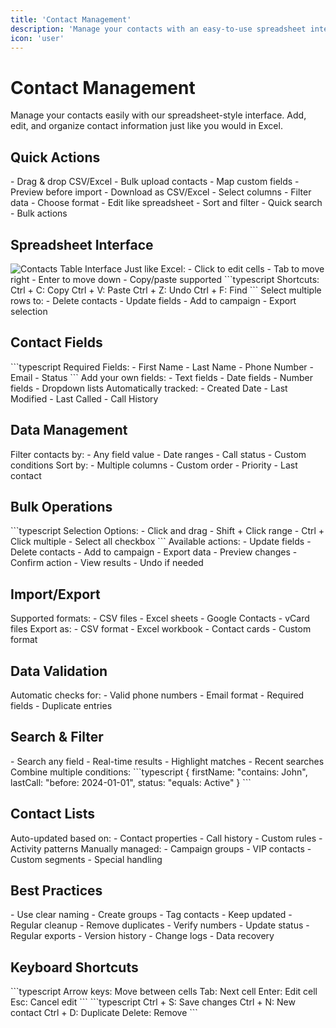 ```yaml
---
title: 'Contact Management'
description: 'Manage your contacts with an easy-to-use spreadsheet interface'
icon: 'user'
---
```


# Contact Management

Manage your contacts easily with our spreadsheet-style interface. Add, edit, and organize contact information just like you would in Excel.

## Quick Actions

<CardGroup cols={3}>
  <Card title="Import" icon="file-import">
    - Drag & drop CSV/Excel
    - Bulk upload contacts
    - Map custom fields
    - Preview before import
  </Card>
  
  <Card title="Export" icon="file-export">
    - Download as CSV/Excel
    - Select columns
    - Filter data
    - Choose format
  </Card>
  
  <Card title="Manage" icon="table-cells">
    - Edit like spreadsheet
    - Sort and filter
    - Quick search
    - Bulk actions
  </Card>
</CardGroup>

## Spreadsheet Interface

<Frame>
  <img src="/images/contacts-table.png" alt="Contacts Table Interface" />
</Frame>

<Steps>
  <Step title="Basic Navigation">
    Just like Excel:
    - Click to edit cells
    - Tab to move right
    - Enter to move down
    - Copy/paste supported
  </Step>
  
  <Step title="Quick Editing">
    ```typescript
    Shortcuts:
    Ctrl + C: Copy
    Ctrl + V: Paste
    Ctrl + Z: Undo
    Ctrl + F: Find
    ```
  </Step>
  
  <Step title="Bulk Actions">
    Select multiple rows to:
    - Delete contacts
    - Update fields
    - Add to campaign
    - Export selection
  </Step>
</Steps>

## Contact Fields

<AccordionGroup>
  <Accordion title="Standard Fields" icon="list">
    ```typescript
    Required Fields:
    - First Name
    - Last Name
    - Phone Number
    - Email
    - Status
    ```
  </Accordion>
  
  <Accordion title="Custom Fields" icon="puzzle-piece">
    Add your own fields:
    - Text fields
    - Date fields
    - Number fields
    - Dropdown lists
  </Accordion>
  
  <Accordion title="System Fields" icon="gear">
    Automatically tracked:
    - Created Date
    - Last Modified
    - Last Called
    - Call History
  </Accordion>
</AccordionGroup>

## Data Management

<CardGroup cols={2}>
  <Card title="Filtering" icon="filter">
    Filter contacts by:
    - Any field value
    - Date ranges
    - Call status
    - Custom conditions
  </Card>
  
  <Card title="Sorting" icon="arrow-up-wide-short">
    Sort by:
    - Multiple columns
    - Custom order
    - Priority
    - Last contact
  </Card>
</CardGroup>

## Bulk Operations

<Steps>
  <Step title="Select Contacts">
    ```typescript
    Selection Options:
    - Click and drag
    - Shift + Click range
    - Ctrl + Click multiple
    - Select all checkbox
    ```
  </Step>
  
  <Step title="Choose Action">
    Available actions:
    - Update fields
    - Delete contacts
    - Add to campaign
    - Export data
  </Step>
  
  <Step title="Apply Changes">
    - Preview changes
    - Confirm action
    - View results
    - Undo if needed
  </Step>
</Steps>

## Import/Export

<CardGroup cols={2}>
  <Card title="Import Options" icon="file-import">
    Supported formats:
    - CSV files
    - Excel sheets
    - Google Contacts
    - vCard files
  </Card>
  
  <Card title="Export Options" icon="file-export">
    Export as:
    - CSV format
    - Excel workbook
    - Contact cards
    - Custom format
  </Card>
</CardGroup>

## Data Validation

<Warning>
Automatic checks for:
- Valid phone numbers
- Email format
- Required fields
- Duplicate entries
</Warning>

## Search & Filter

<AccordionGroup>
  <Accordion title="Quick Search" icon="magnifying-glass">
    - Search any field
    - Real-time results
    - Highlight matches
    - Recent searches
  </Accordion>
  
  <Accordion title="Advanced Filters" icon="sliders">
    Combine multiple conditions:
    ```typescript
    {
      firstName: "contains: John",
      lastCall: "before: 2024-01-01",
      status: "equals: Active"
    }
    ```
  </Accordion>
</AccordionGroup>

## Contact Lists

<CardGroup cols={2}>
  <Card title="Smart Lists" icon="brain">
    Auto-updated based on:
    - Contact properties
    - Call history
    - Custom rules
    - Activity patterns
  </Card>
  
  <Card title="Static Lists" icon="list-check">
    Manually managed:
    - Campaign groups
    - VIP contacts
    - Custom segments
    - Special handling
  </Card>
</CardGroup>

## Best Practices

<CardGroup cols={3}>
  <Card title="Organization" icon="folder-tree">
    - Use clear naming
    - Create groups
    - Tag contacts
    - Keep updated
  </Card>
  
  <Card title="Data Quality" icon="check-double">
    - Regular cleanup
    - Remove duplicates
    - Verify numbers
    - Update status
  </Card>
  
  <Card title="Backup" icon="cloud-arrow-up">
    - Regular exports
    - Version history
    - Change logs
    - Data recovery
  </Card>
</CardGroup>

## Keyboard Shortcuts

<CardGroup cols={2}>
  <Card title="Navigation" icon="arrow-pointer">
    ```typescript
    Arrow keys: Move between cells
    Tab: Next cell
    Enter: Edit cell
    Esc: Cancel edit
    ```
  </Card>
  
  <Card title="Actions" icon="keyboard">
    ```typescript
    Ctrl + S: Save changes
    Ctrl + N: New contact
    Ctrl + D: Duplicate
    Delete: Remove
    ```
  </Card>
</CardGroup> 